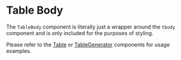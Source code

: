 <Meta title="Molecule/TableBody" />

# Table Body

The `TableBody` component is literally just a wrapper around the `tbody` component
and is only included for the purposes of styling.

Please refer to the [Table](?path=/docs/molecule-table--default-story) or [TableGenerator](?path=/docs/organism-tablegenerator--default-story) components for usage examples.
